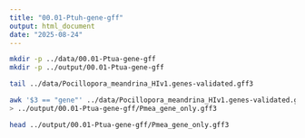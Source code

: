 ```yaml
---
title: "00.01-Ptuh-gene-gff"
output: html_document
date: "2025-08-24"
---
```


```bash
mkdir -p ../data/00.01-Ptua-gene-gff
mkdir -p ../output/00.01-Ptua-gene-gff
```


```bash
tail ../data/Pocillopora_meandrina_HIv1.genes-validated.gff3
```



```bash

awk '$3 == "gene"' ../data/Pocillopora_meandrina_HIv1.genes-validated.gff3 \
> ../output/00.01-Ptua-gene-gff/Pmea_gene_only.gff3
```

```bash
head ../output/00.01-Ptua-gene-gff/Pmea_gene_only.gff3
```

